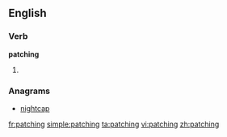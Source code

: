 ==English==

===Verb===
'''patching'''

# {{present participle of|[[patch]]}}

===Anagrams===
* [[nightcap#English|nightcap]]

[[fr:patching]]
[[simple:patching]]
[[ta:patching]]
[[vi:patching]]
[[zh:patching]]